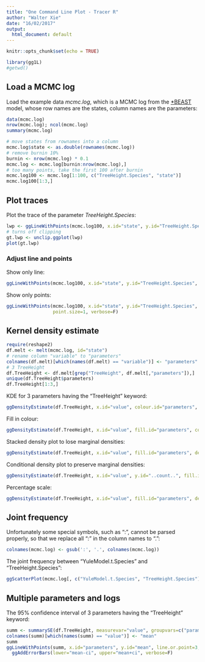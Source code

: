 ```yaml
---
title: "One Command Line Plot - Tracer R"
author: "Walter Xie"
date: "16/02/2017"
output:
  html_document: default
---
```


```r
knitr::opts_chunk$set(echo = TRUE)
```


```r
library(gg1L)
#getwd()
```

## Load a MCMC log

Load the example data *mcmc.log*, which is a MCMC log from the [*BEAST](mbe.oxfordjournals.org/content/27/3/570.full) model, whose row names are the states, column names are the parameters:

<!--- replace ComMA to TracerR --->
```r
data(mcmc.log)
nrow(mcmc.log); ncol(mcmc.log)
summary(mcmc.log)
```

```r
# move states from rownames into a column
mcmc.log$state <- as.double(rownames(mcmc.log))
# remove burnin 10% 
burnin <- nrow(mcmc.log) * 0.1
mcmc.log <- mcmc.log[burnin:nrow(mcmc.log),]
# too many points, take the first 100 after burnin
mcmc.log100 <- mcmc.log[1:100, c("TreeHeight.Species", "state")]
mcmc.log100[1:3,]
```

## Plot traces

Plot the trace of the parameter *TreeHeight.Species*:

```r
lwp <- ggLineWithPoints(mcmc.log100, x.id="state", y.id="TreeHeight.Species", verbose=F)
# turns off clipping
gt.lwp <- unclip.ggplot(lwp) 
plot(gt.lwp)
```

### Adjust line and points

Show only line:

```r
ggLineWithPoints(mcmc.log100, x.id="state", y.id="TreeHeight.Species", line.or.point=1, verbose=F)
```                 
                 
Show only points:

```r
ggLineWithPoints(mcmc.log100, x.id="state", y.id="TreeHeight.Species", line.or.point=2, 
                 point.size=1, verbose=F)
```

## Kernel density estimate

```r
require(reshape2)
df.melt <- melt(mcmc.log, id="state")
# rename column "variable" to "parameters"
colnames(df.melt)[which(names(df.melt) == "variable")] <- "parameters"
# 3 TreeHeight
df.TreeHeight <- df.melt[grep("TreeHeight", df.melt[,"parameters"]),]
unique(df.TreeHeight$parameters)
df.TreeHeight[1:3,]
```

KDE for 3 parameters having the "TreeHeight" keyword:

```r
ggDensityEstimate(df.TreeHeight, x.id="value", colour.id="parameters", verbose=F)
```

Fill in colour:

```r
ggDensityEstimate(df.TreeHeight, x.id="value", fill.id="parameters", colour.id="parameters", verbose=F)
```

Stacked density plot to lose marginal densities:

```r
ggDensityEstimate(df.TreeHeight, x.id="value", fill.id="parameters", density.pos="stack", density.alpha=1, verbose=F)
```

Conditional density plot to preserve marginal densities:

```r
ggDensityEstimate(df.TreeHeight, x.id="value", y.id="..count..", fill.id="parameters", density.pos="stack", density.alpha=1, verbose=F)
```                  
                  
Percentage scale:

```r
ggDensityEstimate(df.TreeHeight, x.id="value", fill.id="parameters", density.pos="fill", density.alpha=1, verbose=F)        
```                  
                  
## Joint frequency 

Unfortunately some special symbols, such as ":", cannot be parsed properly, so that we replace all ":" in the column names to ".":

```r
colnames(mcmc.log) <- gsub(':', '.', colnames(mcmc.log))
```

The joint frequency between "YuleModel.t.Species" and "TreeHeight.Species":

```r
ggScatterPlot(mcmc.log[, c("YuleModel.t.Species", "TreeHeight.Species")], x.id="YuleModel.t.Species", y.id="TreeHeight.Species", title="", point.size=1, point.alpha=0.5, verbose=F)
```


## Multiple parameters and logs

The 95% confidence interval of 3 parameters having the "TreeHeight" keyword:

```r
summ <- summarySE(df.TreeHeight, measurevar="value", groupvars=c("parameters"))
colnames(summ)[which(names(summ) == "value")] <- "mean"
summ
ggLineWithPoints(summ, x.id="parameters", y.id="mean", line.or.point=3, x.scale="discrete", verbose=F) + 
  ggAddErrorBars(lower="mean-ci", upper="mean+ci", verbose=F)
```
<!--- different to Tracer !? --->



